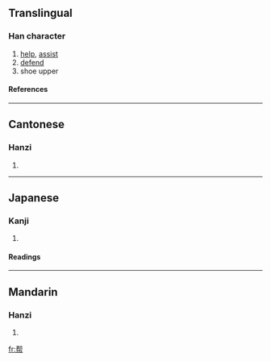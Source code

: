{{see|幫}}

==Translingual==
===Han character===
{{Han char|rn=50|rad=巾|as=07|sn=10|four=|canj=[[手]][[中]][[中]][[月]] (QLLB)}}
# [[help]], [[assist]]
# [[defend]]
# shoe upper
====References====
{{Han ref|kx=0332.121|dkj=08928|dj=0637.130|hdz=10736.050|uh=5E2E|ud=24110}}
----
==Cantonese==
===Hanzi===
{{yue-hanzi|jyut=|y=bong1}}
# {{defn|Cantonese}}
----
==Japanese==
===Kanji===
{{ja-kanji|grade=|rs=巾07}}
# {{defn|Japanese}} 
====Readings====
{{ja-readings|on=[[ほう]] (hō)|kun=[[たっける]] (taskeru)}}
----
==Mandarin==
===Hanzi===
{{cmn-hanzi|tra=幫|pin=[[bāng]] (bang1)|wg=pang<sup>1</sup>}}
# {{defn|Mandarin}}

[[fr:帮]]